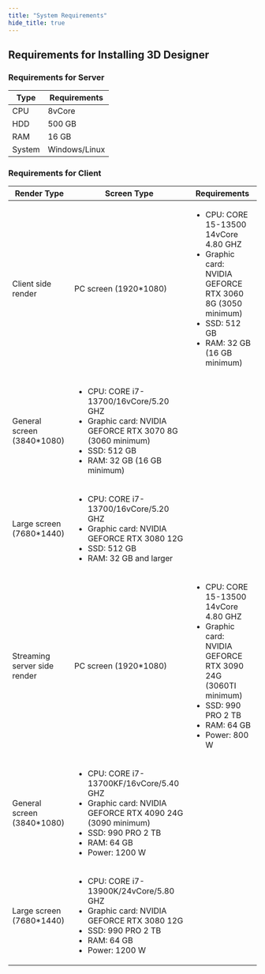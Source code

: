 ```yaml
---
title: "System Requirements"
hide_title: true
---
```



## Requirements for Installing 3D Designer

### Requirements for Server
    
<table>
    <thead>
    <tr>
          <th>Type</th>
          <th>Requirements</th>
        </tr>
        </thead>
      <tbody>
        <tr>
          <td>CPU</td>
          <td>8vCore</td>
        </tr>
        <tr>
          <td>HDD</td>
          <td>500 GB</td>
        </tr>
        <tr>
          <td>RAM</td>
          <td>16 GB</td>
        </tr>
        <tr>
          <td>System</td>
          <td>Windows/Linux</td>
        </tr>
      </tbody>
    </table>

### Requirements for Client

<table>
    <thead>
    <tr>
          <th>Render Type</th>
          <th>Screen Type</th>
          <th>Requirements</th>
        </tr>
        </thead>
      <tbody>
        <tr>
          <td rowspan={3}>Client side render</td>
          <td>PC screen (1920*1080)</td>
          <td><ul>
          <li>CPU: CORE 15-13500 14vCore 4.80 GHZ</li>
          <li>Graphic card: NVIDIA GEFORCE RTX 3060 8G (3050 minimum)</li>
          <li>SSD: 512 GB</li>
          <li>RAM: 32 GB (16 GB minimum)</li>
          </ul></td>
        </tr>
        <tr>
          <td>General screen (3840*1080)</td>
          <td><ul>
          <li>CPU: CORE i7-13700/16vCore/5.20 GHZ</li>
          <li>Graphic card: NVIDIA GEFORCE RTX 3070 8G (3060 minimum)</li>
          <li>SSD: 512 GB</li>
          <li>RAM: 32 GB (16 GB minimum)</li>
          </ul></td>
        </tr>
        <tr>
          <td>Large screen (7680*1440)</td>
          <td><ul>
          <li>CPU: CORE i7-13700/16vCore/5.20 GHZ</li>
          <li>Graphic card: NVIDIA GEFORCE RTX 3080 12G</li>
          <li>SSD: 512 GB</li>
          <li>RAM: 32 GB and larger</li>
          </ul></td>
        </tr>
        <tr>
          <td rowspan={3}>Streaming server side render</td>
          <td>PC screen (1920*1080)</td>
          <td><ul>
          <li>CPU: CORE 15-13500 14vCore 4.80 GHZ</li>
          <li>Graphic card: NVIDIA GEFORCE RTX 3090 24G (3060TI minimum)</li>
          <li>SSD: 990 PRO 2 TB</li>
          <li>RAM: 64 GB</li>
          <li>Power: 800 W</li>
          </ul></td>
        </tr>
        <tr>
          <td>General screen (3840*1080)</td>
          <td><ul>
          <li>CPU: CORE i7-13700KF/16vCore/5.40 GHZ</li>
          <li>Graphic card: NVIDIA GEFORCE RTX 4090 24G (3090 minimum)</li>
          <li>SSD: 990 PRO 2 TB</li>
          <li>RAM: 64 GB</li>
          <li>Power: 1200 W</li>
          </ul></td>
        </tr>
        <tr>
          <td>Large screen (7680*1440)</td>
          <td><ul>
          <li>CPU: CORE i7-13900K/24vCore/5.80 GHZ</li>
          <li>Graphic card: NVIDIA GEFORCE RTX 3080 12G</li>
          <li>SSD: 990 PRO 2 TB</li>
          <li>RAM: 64 GB</li>
          <li>Power: 1200 W</li>
          </ul></td>
          </tr>
      </tbody>
</table>


